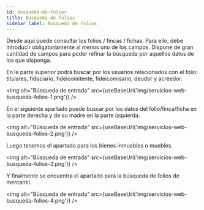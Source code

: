 ```yaml
---
id: busqueda-de-folios
title: Búsqueda de folios
sidebar_label: Búsqueda de folios
---
```



Desde aquí puede consultar los folios / fincas / fichas. Para ello, debe introducir obligatoriamente al menos uno de los campos. Dispone de gran cantidad de campos para poder refinar la búsqueda por aquellos datos de los que disponga.

En la parte superior podrá buscar por los usuarios relacionados con el folio: titulares, fiduciario, fideicomitente, fideicomisario, deudor y acreedor.

<img alt="Búsqueda de entrada" src={useBaseUrl('img/servicios-web-busqueda-folios-1.png')} />


En el siguiente apartado puede buscar por los datos del folio/finca/ficha en la parte derecha y de su madre en la parte izquierda.

<img alt="Búsqueda de entrada" src={useBaseUrl('img/servicios-web-busqueda-folios-2.png')} />


Luego tenemos el apartado para los bienes inmuebles o muebles.

<img alt="Búsqueda de entrada" src={useBaseUrl('img/servicios-web-busqueda-folios-3.png')} />


Y finalmente se encuentra el apartado para la búsqueda de folios de mercantil.

<img alt="Búsqueda de entrada" src={useBaseUrl('img/servicios-web-busqueda-folios-4.png')} />
